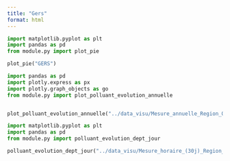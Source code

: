 ```yaml
---
title: "Gers"
format: html
---
```


```python
import matplotlib.pyplot as plt
import pandas as pd
from module.py import plot_pie

plot_pie("GERS")
```


```python
import pandas as pd
import plotly.express as px
import plotly.graph_objects as go
from module.py import plot_polluant_evolution_annuelle


plot_polluant_evolution_annuelle("../data_visu/Mesure_annuelle_Region_Occitanie_Polluants_Principaux.csv","GERS",['NO2', 'PM2.5', 'PM10','O3'])
```


```python
import matplotlib.pyplot as plt
import pandas as pd
from module.py import polluant_evolution_dept_jour

polluant_evolution_dept_jour("../data_visu/Mesure_horaire_(30j)_Region_Occitanie_Polluants_Reglementaires.csv",['NO2', 'PM2.5', 'PM10','O3'],"GERS")
```